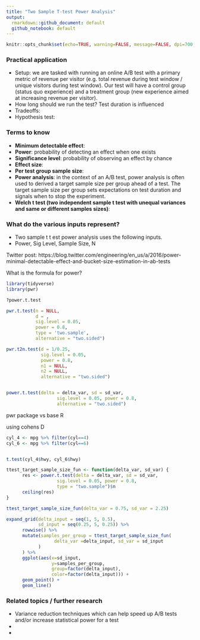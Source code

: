 ```yaml
---
title: "Two Sample T-test Power Analysis"
output:
  rmarkdown::github_document: default
  github_notebook: default
---
```


```r
knitr::opts_chunk$set(echo=TRUE, warning=FALSE, message=FALSE, dpi=700, fig.cap=TRUE)
```

### Practical application
- Setup: we are tasked with running an online A/B test with a primary metric of revenue per visitor (e.g. total revenue during test window / unique visitors during test window). Our test will have a control group (status quo experience) and a treatment group (new experience aimed at increasing revenue per visitor).
- How long should we run the test? Test duration is influenced
- Tradeoffs: 
- Hypothesis test: 

### Terms to know
- **Minimum detectable effect**:
- **Power**: probability of detecting an effect when one exists
- **Significance level**: probability of observing an effect by chance
- **Effect size**: 
- **Per test group sample size**:
- **Power analysis**: in the context of an A/B test, power analysis is often used to derived a target sample size per group ahead of a test. The target sample size per group sets expectations on test duration and signals when to stop the experiment.
- **Welch t test (two independent sample t test with unequal variances and same or different samples sizes)**: 

### What do the various inputs represent?
- Two sample t t
est power analysis uses the following inputs.
- Power, Sig Level, Sample Size, N 

Twitter post: https://blog.twitter.com/engineering/en_us/a/2016/power-minimal-detectable-effect-and-bucket-size-estimation-in-ab-tests

What is the formula for power?

```r
library(tidyverse)
library(pwr)
```

```r
?power.t.test

pwr.t.test(n = NULL, 
           d = , 
           sig.level = 0.05, 
           power = 0.8, 
           type = 'two.sample',
           alternative = "two.sided")

pwr.t2n.test(d = 1/0.25, 
             sig.level = 0.05, 
             power = 0.8, 
             n1 = NULL,
             n2 = NULL,
             alternative = "two.sided")


power.t.test(delta = delta_var, sd = sd_var, 
                   sig.level = 0.05, power = 0.8, 
                   alternative = "two.sided")
```

pwr package vs base R

using cohens D

```r
cyl_4 <- mpg %>% filter(cyl==4)
cyl_6 <- mpg %>% filter(cyl==6)


t.test(cyl_4$hwy, cyl_6$hwy)
```


```r
ttest_target_sample_size_fun <- function(delta_var, sd_var) {
      res <- power.t.test(delta = delta_var, sd = sd_var, 
                   sig.level = 0.05, power = 0.8, 
                   type = "two.sample")$n
      ceiling(res)
}

ttest_target_sample_size_fun(delta_var = 0.75, sd_var = 2.25)

expand_grid(delta_input = seq(1, 5, 0.5),
            sd_input = seq(0.25, 5, 0.25)) %>%
      rowwise() %>%
      mutate(samples_per_group = ttest_target_sample_size_fun(
                  delta_var =delta_input, sd_var = sd_input
            )
      ) %>%
      ggplot(aes(x=sd_input,
                 y=samples_per_group,
                 group=factor(delta_input),
                 color=factor(delta_input))) +
      geom_point() +
      geom_line()
```

### Related topics / further research
- Variance reduction techniques which can help speed up A/B tests and/or increase statistical power for a test
-
- 



